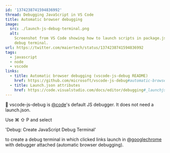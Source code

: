 ```yaml
---
id: '1374238741594836992'
thread: Debugging JavaScript in VS Code
title: Automatic browser debugging
image:
  src: ./launch-js-debug-terminal.png
  alt:
    Screenshot from VS Code showing how to launch scripts in package.json in a
    debug terminal.
url: https://twitter.com/maiertech/status/1374238741594836992
tags:
  - javascript
  - node
  - vscode
links:
  - title: Automatic browser debugging (vscode-js-debug README)
    href: https://github.com/microsoft/vscode-js-debug#automatic-browser-debugging
  - title: Launch.json attributes
    href: https://code.visualstudio.com/docs/editor/debugging#_launchjson-attributes
---
```


🍪 vscode-js-debug is [@code](https://twitter.com/code)'s default JS debugger.
It does not need a launch.json.

Use ⌘ ⇧ P and select

'Debug: Create JavaScript Debug Terminal'

to create a debug terminal in which clicked links launch in
[@googlechrome](https://twitter.com/googlechrome) with debugger attached
(automatic browser debugging).
